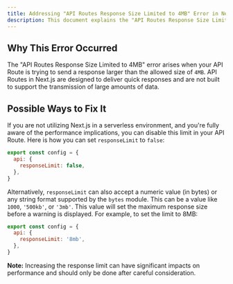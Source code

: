 ```yaml
---
title: Addressing "API Routes Response Size Limited to 4MB" Error in Next.js
description: This document explains the "API Routes Response Size Limited to 4MB" error in Next.js and guides developers on how to modify response size limits.
---
```


## Why This Error Occurred

The "API Routes Response Size Limited to 4MB" error arises when your API Route is trying to send a response larger than the allowed size of `4MB`. API Routes in Next.js are designed to deliver quick responses and are not built to support the transmission of large amounts of data.

## Possible Ways to Fix It

If you are not utilizing Next.js in a serverless environment, and you're fully aware of the performance implications, you can disable this limit in your API Route. Here is how you can set `responseLimit` to `false`:

```js filename="pages/api/example.js"
export const config = {
  api: {
    responseLimit: false,
  },
}
```

Alternatively, `responseLimit` can also accept a numeric value (in bytes) or any string format supported by the `bytes` module. This can be a value like `1000`, `'500kb'`, or `'3mb'`. This value will set the maximum response size before a warning is displayed. For example, to set the limit to 8MB:

```js filename="pages/api/example.js"
export const config = {
  api: {
    responseLimit: '8mb',
  },
}
```

**Note:** Increasing the response limit can have significant impacts on performance and should only be done after careful consideration.
